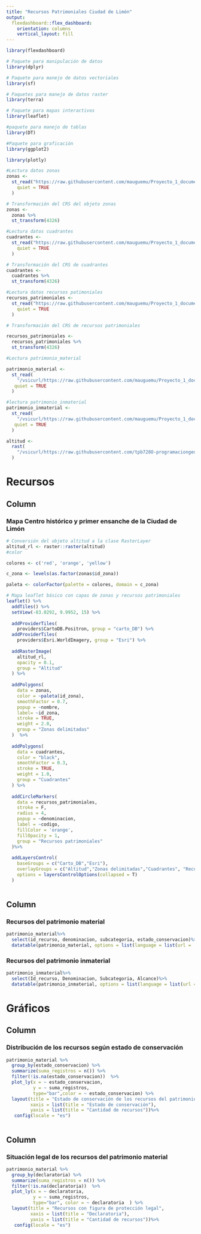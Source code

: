 ```yaml
---
title: "Recursos Patrimoniales Ciudad de Limón"
output: 
  flexdashboard::flex_dashboard:
    orientation: columns
    vertical_layout: fill
---
```


```r
library(flexdashboard)
```


```r
# Paquete para manipulación de datos
library(dplyr)

# Paquete para manejo de datos vectoriales
library(sf)

# Paquetes para manejo de datos raster
library(terra)

# Paquete para mapas interactivos
library(leaflet)

#paquete para manejo de tablas
library(DT)

#Paquete para graficación
library(ggplot2)

library(plotly)

```

```r
#Lectura datos zonas
zonas <-
  st_read("https://raw.githubusercontent.com/mauguemu/Proyecto_1_documento/master/Capas/zonas.geojson",
    quiet = TRUE
  )

# Transformación del CRS del objeto zonas
zonas <-
  zonas %>%
  st_transform(4326)

#Lectura datos cuadrantes
cuadrantes <-
  st_read("https://raw.githubusercontent.com/mauguemu/Proyecto_1_documento/master/Capas/cuadrantes.geojson",
    quiet = TRUE
  )

# Transformación del CRS de cuadrantes 
cuadrantes <-
  cuadrantes %>%
  st_transform(4326)

#Lectura datos recursos patimoniales  
recursos_patrimoniales <-
  st_read("https://raw.githubusercontent.com/mauguemu/Proyecto_1_documento/master/Capas/recursos_patrimonio.geojson",
    quiet = TRUE
  )

# Transformación del CRS de recursos patrimoniales

recursos_patrimoniales <-
  recursos_patrimoniales %>%
  st_transform(4326)

#Lectura patrimonio_material

patrimonio_material <-
  st_read(
    "/vsicurl/https://raw.githubusercontent.com/mauguemu/Proyecto_1_documento/master/Tablas/patrimonio_material_1.csv",
   quiet = TRUE
  )

#lectura patrimonio_inmaterial
patrimonio_inmaterial <-
  st_read(
    "/vsicurl/https://raw.githubusercontent.com/mauguemu/Proyecto_1_documento/master/Tablas/patrimonio_inmaterial_1.csv",
   quiet = TRUE
  )

altitud <-
  rast(
    "/vsicurl/https://raw.githubusercontent.com/tpb728O-programaciongeoespacialr/2021ii/master/datos/worldclim/altitud.tif"
  )


```

Recursos
=======================================================================

Column {data-width=500}
-----------------------------------------------------------------------

### Mapa Centro histórico y primer ensanche de la Ciudad de Limón
```r
# Conversión del objeto altitud a la clase RasterLayer
altitud_rl <- raster::raster(altitud)
#color

colores <- c('red', 'orange', 'yellow')

c_zona <- levels(as.factor(zonas$id_zona))

paleta <- colorFactor(palette = colores, domain = c_zona)

# Mapa leaflet básico con capas de zonas y recursos patrimoniales 
leaflet() %>%
  addTiles() %>%
  setView(-83.0292, 9.9952, 15) %>%
  
  addProviderTiles(
    providers$CartoDB.Positron, group = "carto_DB") %>%
  addProviderTiles(
    providers$Esri.WorldImagery, group = "Esri") %>%
  
  addRasterImage(
    altitud_rl, 
    opacity = 0.1,
    group = "Altitud"
  ) %>% 
  
  addPolygons(
    data = zonas,
    color = ~paleta(id_zona),
    smoothFactor = 0.7,
    popup = ~nombre,
    label= ~id_zona,
    stroke = TRUE,
    weight = 2.0,
    group = "Zonas delimitadas"
  )  %>%
  
  addPolygons(
    data = cuadrantes,
    color = "black",
    smoothFactor = 0.3,
    stroke = TRUE,
    weight = 1.0,
    group = "Cuadrantes"
  ) %>%
  
  addCircleMarkers(
    data = recursos_patrimoniales,
    stroke = F,
    radius = 4,
    popup = ~denominacion,
    label = ~codigo,
    fillColor = 'orange',
    fillOpacity = 1,
    group = "Recursos patrimoniales"
  )%>%
  
  addLayersControl(
    baseGroups = c("Carto_DB","Esri"),
    overlayGroups = c("Altitud","Zonas delimitadas","Cuadrantes", "Recursos patrimoniales"),
    options = layersControlOptions(collapsed = T)
  )
  

```

Column {data-width=500}
-----------------------------------------------------------------------

### Recursos del patrimonio material

```r
patrimonio_material%>%
  select(id_recurso, denominacion, subcategoria, estado_conservacion)%>%
  datatable(patrimonio_material, options = list(language = list(url = '//cdn.datatables.net/plug-ins/1.11.3/i18n/es_es.json'), pageLength = 12))
```

### Recursos del patrimonio inmaterial

```r
patrimonio_inmaterial%>%
  select(Id_recurso, Denominacion, Subcategoria, Alcance)%>%
  datatable(patrimonio_inmaterial, options = list(language = list(url = '//cdn.datatables.net/plug-ins/1.11.3/i18n/es_es.json'), pageLength = 12))
```

Gráficos
=======================================================================

Column {data-width=500}
-----------------------------------------------------------------------
### Distribución de los recursos según estado de conservación

```r
patrimonio_material %>%
  group_by(estado_conservacion) %>%
  summarize(suma_registros = n()) %>%
  filter(!is.na(estado_conservacion))  %>%
  plot_ly(x = ~ estado_conservacion,
          y = ~ suma_registros,
          type="bar",color = ~ estado_conservacion) %>%
  layout(title = "Estado de conservación de los recursos del patrimonio material",
         xaxis = list(title = "Estado de conservación"),
         yaxis = list(title = "Cantidad de recursos"))%>%
   config(locale = "es")



```

Column {data-width=500}
-----------------------------------------------------------------------
### Situación legal de los recursos del patrimonio material 
```r
patrimonio_material %>%
  group_by(declaratoria) %>%
  summarize(suma_registros = n()) %>%
  filter(!is.na(declaratoria))  %>%
  plot_ly(x = ~ declaratoria,
          y = ~ suma_registros,
          type="bar", color = ~ declaratoria  ) %>%
  layout(title = "Recursos con figura de protección legal",
         xaxis = list(title = "Declaratoria"),
         yaxis = list(title = "Cantidad de recursos"))%>%
   config(locale = "es")
```

